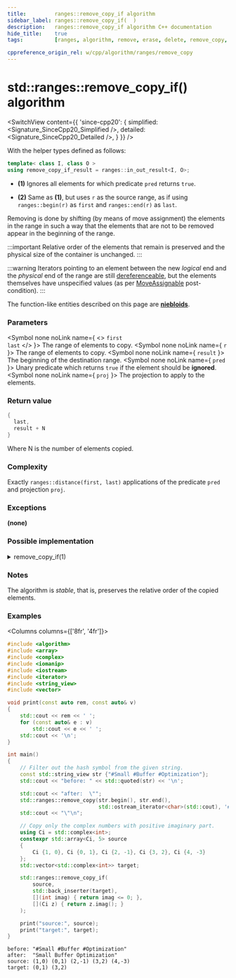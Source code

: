 ```yaml
---
title:         ranges::remove_copy_if algorithm
sidebar_label: ranges::remove_copy_if(  )
description:   ranges::remove_copy_if algorithm C++ documentation
hide_title:    true
tags:          [ranges, algorithm, remove, erase, delete, remove_copy, remove_copy_if, search, look]

cppreference_origin_rel: w/cpp/algorithm/ranges/remove_copy
---
```



<!----------------- Codes ---------------------->


# std::ranges::remove_copy_if() algorithm

<SwitchView content={{
	'since-cpp20': {
		simplified:	<Signature_SinceCpp20_Simplified />,
		detailed:	<Signature_SinceCpp20_Detailed />,
	}
}} />

With the helper types defined as follows:
```cpp
template< class I, class O >
using remove_copy_if_result = ranges::in_out_result<I, O>;
```

- **(1)** Ignores all elements for which predicate `pred` returns `true`.

- **(2)** Same as **(1)**, but uses `r` as the source range, as if using `ranges::begin(r)` as `first` and `ranges::end(r)` as `last`.

Removing is done by shifting (by means of move assignment) the elements in the range in such a way that the elements that are not to be removed appear in the beginning of the range.

:::important
Relative order of the elements that remain is preserved and the physical size of the container is unchanged.
:::

:::warning
Iterators pointing to an element between the new *logical* end and the *physical* end of the range are still <a href="#">dereferenceable</a>, <Since v='cpp11'>but the elements themselves have unspecified values (as per <a href="/docs/named_req/MoveAssignable">MoveAssignable</a> post-condition).</Since>
:::

The function-like entities described on this page are [**niebloids**](#).

### Parameters

<SymbolTable>

  <Symbol none noLink name={ <> <code>first</code> <br/> <code>last</code> </> }>
    The range of elements to copy.
  </Symbol>
  <Symbol none noLink name={ <code>r</code> }>
    The range of elements to copy.
  </Symbol>
  <Symbol none noLink name={ <code>result</code> }>
    The beginning of the destination range.
  </Symbol>
  <Symbol none noLink name={ <code>pred</code> }>
    Unary predicate which returns <code>true</code> if the element should be <b>ignored</b>.
  </Symbol>
  <Symbol none noLink name={ <code>proj</code> }>
    The projection to apply to the elements.
  </Symbol>

</SymbolTable>

### Return value

```cpp
{
  last,
  result + N
}
```
Where N is the number of elements copied.

### Complexity

Exactly `ranges::distance(first, last)` applications of the predicate `pred` and projection `proj`.

### Exceptions

**(none)**

### Possible implementation

<details>
<summary>remove_copy_if(1)</summary>

```cpp
struct remove_copy_if_fn
{
    template<std::input_iterator I, std::sentinel_for<I> S, std::weakly_incrementable O,
             class Proj = std::identity,
             std::indirect_unary_predicate<std::projected<I, Proj>> Pred>
    requires std::indirectly_copyable<I, O>
    constexpr ranges::remove_copy_if_result<I, O>
        operator()(I first, S last, O result, Pred pred, Proj proj = {}) const
    {
        for (; first != last; ++first)
        {
            if (false == std::invoke(pred, std::invoke(proj, *first)))
            {
                *result = *first;
                ++result;
            }
        }
        return {std::move(first), std::move(result)};
    }

    template<ranges::input_range R, std::weakly_incrementable O,
             class Proj = std::identity,
             std::indirect_unary_predicate<
                 std::projected<ranges::iterator_t<R>, Proj>> Pred>
    requires std::indirectly_copyable<ranges::iterator_t<R>, O>
    constexpr ranges::remove_copy_if_result<ranges::borrowed_iterator_t<R>, O>
        operator()(R&& r, O result, Pred pred, Proj proj = {}) const
    {
        return (*this)(ranges::begin(r), ranges::end(r), std::move(result),
                       std::move(pred), std::move(proj));
    }
};

inline constexpr remove_copy_if_fn remove_copy_if {};
```

</details>


### Notes

The algorithm is *stable*, that is, preserves the relative order of the copied elements.

### Examples

<Columns columns={['8fr', '4fr']}>
<div>

```cpp title='Main.cpp' showLineNumbers
#include <algorithm>
#include <array>
#include <complex>
#include <iomanip>
#include <iostream>
#include <iterator>
#include <string_view>
#include <vector>

void print(const auto rem, const auto& v)
{
    std::cout << rem << ' ';
    for (const auto& e : v)
        std::cout << e << ' ';
    std::cout << '\n';
}

int main()
{
    // Filter out the hash symbol from the given string.
    const std::string_view str {"#Small #Buffer #Optimization"};
    std::cout << "before: " << std::quoted(str) << '\n';

    std::cout << "after:  \"";
    std::ranges::remove_copy(str.begin(), str.end(),
                             std::ostream_iterator<char>(std::cout), '#');
    std::cout << "\"\n";

    // Copy only the complex numbers with positive imaginary part.
    using Ci = std::complex<int>;
    constexpr std::array<Ci, 5> source
    {
        Ci {1, 0}, Ci {0, 1}, Ci {2, -1}, Ci {3, 2}, Ci {4, -3}
    };
    std::vector<std::complex<int>> target;

    std::ranges::remove_copy_if(
        source,
        std::back_inserter(target),
        [](int imag) { return imag <= 0; },
        [](Ci z) { return z.imag(); }
    );

    print("source:", source);
    print("target:", target);
}
```

</div>
<div>

```plaintext title="Output"
before: "#Small #Buffer #Optimization"
after:  "Small Buffer Optimization"
source: (1,0) (0,1) (2,-1) (3,2) (4,-3)
target: (0,1) (3,2)
```

</div>
</Columns>

